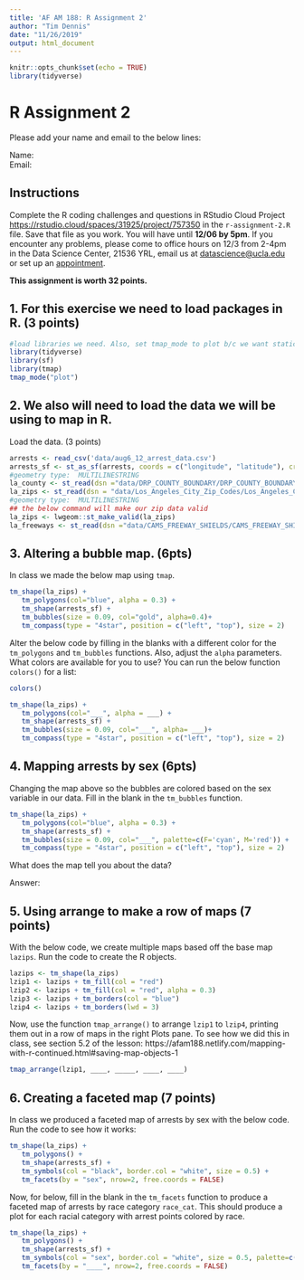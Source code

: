 ```yaml
---
title: 'AF AM 188: R Assignment 2'
author: "Tim Dennis"
date: "11/26/2019"
output: html_document
---
```


```r
knitr::opts_chunk$set(echo = TRUE)
library(tidyverse)
```

# R Assignment 2  

Please add your name and email to the below lines: 

Name:   
Email:   

## Instructions 

Complete the R coding challenges and questions in RStudio Cloud Project
<https://rstudio.cloud/spaces/31925/project/757350> in the `r-assignment-2.R` file.
Save that file as you work. You will have until **12/06 by 5pm**. If you encounter any problems, please come to
office hours on 12/3 from 2-4pm in the Data Science Center, 21536 YRL, email us at
<datascience@ucla.edu> or set up an [appointment](https://calendly.com/data-science-team/dsc-consulting?back=1&month=2019-11). 

**This assignment is worth 32 points.**

## 1. For this exercise we need to load packages in R.  (3 points)

```r
#load libraries we need. Also, set tmap_mode to plot b/c we want static maps for this exercise.
library(tidyverse)
library(sf)
library(tmap)
tmap_mode("plot")
```


## 2.  We also will need to load the data we will be using to map in R. 
Load the data. (3 points)

```r
arrests <- read_csv('data/aug6_12_arrest_data.csv')
arrests_sf <- st_as_sf(arrests, coords = c("longitude", "latitude"), crs = 4326)
#geometry type:  MULTILINESTRING
la_county <- st_read(dsn ="data/DRP_COUNTY_BOUNDARY/DRP_COUNTY_BOUNDARY.shp")
la_zips <- st_read(dsn = "data/Los_Angeles_City_Zip_Codes/Los_Angeles_City_Zip_Codes.shp")
#geometry type:  MULTILINESTRING
## the below command will make our zip data valid
la_zips <- lwgeom::st_make_valid(la_zips)
la_freeways <- st_read(dsn ="data/CAMS_FREEWAY_SHIELDS/CAMS_FREEWAY_SHIELDS.shp")
```

## 3. Altering a bubble map. (6pts)

In class we made the below map using `tmap`.  

```r
tm_shape(la_zips) +
   tm_polygons(col="blue", alpha = 0.3) +
   tm_shape(arrests_sf) +
   tm_bubbles(size = 0.09, col="gold", alpha=0.4)+
   tm_compass(type = "4star", position = c("left", "top"), size = 2) 
```

Alter the below code by filling in the blanks with a different color for the
`tm_polygons` and `tm_bubbles` functions. Also, adjust the `alpha` parameters. What
colors are available for you to use? You can run the below function `colors()` for a
list: 

```r
colors()
```


```r
tm_shape(la_zips) +
   tm_polygons(col="___", alpha = ___) +
   tm_shape(arrests_sf) +
   tm_bubbles(size = 0.09, col="___", alpha= ___)+
   tm_compass(type = "4star", position = c("left", "top"), size = 2) 
```


## 4. Mapping arrests by sex (6pts)

Changing the map above so the bubbles are colored based on the sex variable in our
data. Fill in the blank in the `tm_bubbles` function. 

```r
tm_shape(la_zips) +
   tm_polygons(col="blue", alpha = 0.3) +
   tm_shape(arrests_sf) +
   tm_bubbles(size = 0.09, col="___", palette=c(F='cyan', M='red')) +
   tm_compass(type = "4star", position = c("left", "top"), size = 2) 
```

What does the map tell you about the data? 

Answer: 

## 5. Using arrange to make a row of maps (7 points)

With the below code, we create multiple maps based off the base map `lazips`. 
Run the code to create the R objects. 

```r
lazips <- tm_shape(la_zips)
lzip1 <- lazips + tm_fill(col = "red")
lzip2 <- lazips + tm_fill(col = "red", alpha = 0.3)
lzip3 <- lazips + tm_borders(col = "blue")
lzip4 <- lazips + tm_borders(lwd = 3)
```

Now, use the function `tmap_arrange()` to arrange `lzip1` to `lzip4`, printing them out in a row of maps in the right Plots pane. To see how we did this in class, see section 5.2 of the lesson: https://afam188.netlify.com/mapping-with-r-continued.html#saving-map-objects-1

```r
tmap_arrange(lzip1, ____, _____, ____, ____)
```


## 6. Creating a faceted map (7 points)

In class we produced a faceted map of arrests by sex with the below code. 
Run the code to see how it works: 

```r
tm_shape(la_zips) +
   tm_polygons() +
   tm_shape(arrests_sf) +
   tm_symbols(col = "black", border.col = "white", size = 0.5) +
   tm_facets(by = "sex", nrow=2, free.coords = FALSE)
```

Now, for below, fill in the blank in the `tm_facets` function to produce a faceted map
of arrests by race category `race_cat`. This should produce a plot for each racial
category with arrest points colored by race. 

```r
tm_shape(la_zips) +
   tm_polygons() +
   tm_shape(arrests_sf) +
   tm_symbols(col = "sex", border.col = "white", size = 0.5, palette=c(M = 'yellow', F = "steelblue")) +
   tm_facets(by = "____", nrow=2, free.coords = FALSE)
```
